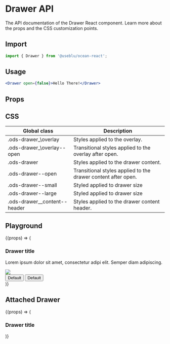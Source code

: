 


<Meta title="Components/Drawer" component={Drawer} />

# Drawer API

The API documentation of the Drawer React component. Learn more about the props and the CSS customization points.

## Import

```javascript
import { Drawer } from '@useblu/ocean-react';
```

## Usage

```jsx
<Drawer open={false}>Hello There!</Drawer>
```

## Props

<ArgsTable of="." />

## CSS

| Global class                   | Description                                                   |
| ------------------------------ | ------------------------------------------------------------- |
| .ods-drawer\_\overlay          | Styles applied to the overlay.                                |
| .ods-drawer\_\overlay--open    | Transitional styles applied to the overlay after open.        |
| .ods-drawer                    | Styles applied to the drawer content.                         |
| .ods-drawer--open              | Transitional styles applied to the drawer content after open. |
| .ods-drawer--small             | Styled applied to drawer size                                 |
| .ods-drawer--large             | Styled applied to drawer size                                 |
| .ods-drawer\_\_content--header | Styles applied to the drawer content header.                  |

## Playground

<Canvas>
  <Story
    name="playground"
    args={{
      open: false,
      align: 'right',
      iconAlignment: 'right',
      size: 'small',
    }}
    parameters={{
      controls: { exclude: /^onMouseOutDrawer*/ },
    }}
    argTypes={{
      open: {
        name: 'open',
        control: 'boolean',
      },
      iconAlignment: {
        name: 'iconAlignment',
        options: ['right', 'left'],
        control: { type: 'select' },
      },
      align: {
        name: 'align',
        options: ['right', 'left'],
        control: { type: 'select' },
      },
      size: {
        name: 'size',
        options: ['small', 'large'],
        control: { type: 'radio' },
      },
    }}
  >
    {(props) => (
      <SimpleDrawer {...props}>
        <div
          style={{
            display: 'flex',
            flexDirection: 'column',
            justifyContent: 'space-between',
            height: '100%',
          }}
        >
          <div
            style={{
              display: 'flex',
              flexDirection: 'column',
              justifyContent: 'center',
              padding: '0 24px',
            }}
          >
            <h3
              style={{
                fontFamily: 'Avenir',
                fontSize: '20px',
                fontWeight: '800',
                lineHeight: '22px',
                color: '#393B47',
                margin: '0 0 8px 0',
              }}
            >
              Drawer title
            </h3>
            <p
              style={{
                fontFamily: 'Nunito Sans',
                fontSize: '16px',
                fontWeight: '400',
                lineHeight: '24px',
                color: '#67697A',
                margin: '0 0 16px 0',
              }}
            >
              Lorem ipsum dolor sit amet, consectetur adipi elit. Semper diam
              adipiscing.
            </p>
            <img src={ContentPlaceholder} />
          </div>
          <div
            style={{
              display: 'flex',
              flexDirection: 'row',
              aliginItems: 'center',
              justifyContent: 'space-between',
              padding: '16px 24px',
              borderTop: 'solid 1px #EBECF5',
            }}
          >
            <Button
              variant="secondary"
              size="md"
              blocked
              style={{ margin: '0 8px 0 0' }}
            >
              Default
            </Button>
            <Button size="md" blocked>
              Default
            </Button>
          </div>
        </div>
      </SimpleDrawer>
    )}
  </Story>
</Canvas>

## Attached Drawer

<Canvas>
  <Story
    name="attached"
    args={{
      open: false,
      align: 'right',
      iconAlignment: 'right',
      size: 'small',
    }}
    parameters={{
      controls: { exclude: /^onMouseOutDrawer*/ },
    }}
    argTypes={{
      open: {
        name: 'open',
        control: 'boolean',
      },
      iconAlignment: {
        name: 'iconAlignment',
        options: ['right', 'left'],
        control: { type: 'select' },
      },
      align: {
        name: 'align',
        options: ['right', 'left'],
        control: { type: 'select' },
      },
      size: {
        name: 'size',
        options: ['small', 'large'],
        control: { type: 'radio' },
      },
    }}
  >
    {(props) => (
      <AttachedDrawer {...props}>
        <div
          style={{
            display: 'flex',
            flexDirection: 'column',
            justifyContent: 'center',
            padding: '0 24px',
          }}
        >
          <h3
            style={{
              fontFamily: 'Avenir',
              fontSize: '20px',
              fontWeight: '800',
              lineHeight: '22px',
              color: '#393B47',
              margin: '0 0 8px 0',
            }}
          >
            Drawer title
          </h3>
        </div>
      </AttachedDrawer>
    )}
  </Story>
</Canvas>
